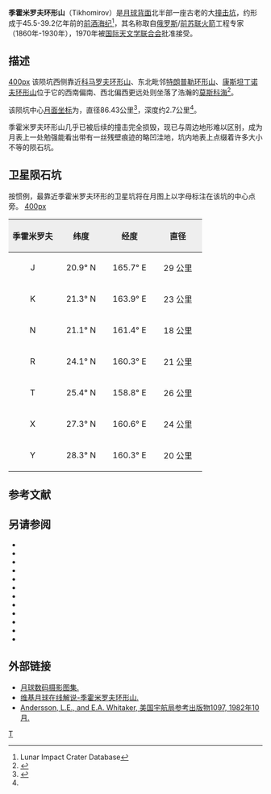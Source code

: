 {{lunar crater data|
 image=Normal Tikhomirov.jpg|
 caption=[[月球勘测轨道飞行器|月球勘测轨道飞行器]]拍摄的图像，在图中极难确定季霍米罗夫环形山的边界范围，请参阅下面的卫星坑图。|
 latitude=24.2|
 N_or_S=N|
 longitude=161.33|
 E_or_W=E|
 diameter=86.43公里|
 depth=2.7公里|
 colong=198|
 eponym=尼古拉·伊·季霍米罗夫}}
'''季霍米罗夫环形山'''（Tikhomirov）是[[月球背面|月球背面]]北半部一座古老的大[[撞击坑|撞击坑]]，约形成于45.5-39.2亿年前的[[前酒海纪|前酒海纪]]<ref name=LICD>Lunar Impact Crater Database</ref>，其名称取自[[俄罗斯|俄罗斯]]/[[前苏联|前苏联]][[火箭|火箭]]工程专家{{link-ru|尼古拉·伊凡诺维奇·季霍米罗夫|Тихомиров, Николай Иванович}}（1860年-1930年），1970年被[[国际天文学联合会|国际天文学联合会]]批准接受。

==描述==
[[image:Far_side_49.jpg|400px]]  
该陨坑西侧靠近[[科马罗夫环形山|科马罗夫环形山]]、东北毗邻[[特朗普勒环形山|特朗普勒环形山]]、[[康斯坦丁诺夫环形山|康斯坦丁诺夫环形山]]位于它的西南偏南、西北偏西更远处则坐落了浩瀚的[[莫斯科海_(月球)|莫斯科海]]<ref>{{Cite web |url=http://planetarynames.wr.usgs.gov/images/Lunar/lac_49_wac.pdf |title=Crater Tikhomirov on the map LAC-49. |accessdate=2016-03-08 |archive-date=2016-12-13 |archive-url=https://web.archive.org/web/20161213015910/https://planetarynames.wr.usgs.gov/images/Lunar/lac_49_wac.pdf |dead-url=no }}</ref>。

该陨坑中心[[月面坐标|月面坐标]]为{{Coord|24.2|N|161.33|E|globe:Moon|nogoogle=1|noosm=1}}，直径86.43公里<ref name="IAU">{{Cite web |url=http://planetarynames.wr.usgs.gov/Feature/6000 |title=Directory of the International Astronomical Union |accessdate=2016-12-15 |archive-date=2017-08-28 |archive-url=https://web.archive.org/web/20170828190929/https://planetarynames.wr.usgs.gov/Feature/6000 |dead-url=no }}</ref>，深度约2.7公里<ref name="LICD"/>。

季霍米罗夫环形山几乎已被后续的撞击完全损毁，现已与周边地形难以区别，成为月表上一处勉强能看出带有一丝残壁痕迹的略凹洼地，坑内地表上点缀着许多大小不等的陨石坑。{{clear}}

==卫星陨石坑==
按惯例，最靠近季霍米罗夫环形的卫星坑将在月图上以字母标注在该坑的中心点旁。
[[image:Tikhomirov_sattelite_craters_map.jpg|400px]]

{| class="wikitable"
!width="25%" style="background:#eeeeee;" |季霍米罗夫
!width="25%" style="background:#eeeeee;" |纬度
!width="25%" style="background:#eeeeee;" |经度
!width="25%" style="background:#eeeeee;" |直径
|-
|align="center"|J
|align="center"|20.9° N
|align="center"|165.7° E
|align="center"|29 公里
|-
|align="center"|K
|align="center"|21.3° N
|align="center"|163.9° E
|align="center"|23 公里
|-
|align="center"|N
|align="center"|21.1° N
|align="center"|161.4° E
|align="center"|18 公里
|-
|align="center"|R
|align="center"|24.1° N
|align="center"|160.3° E
|align="center"|21 公里
|-
|align="center"|T
|align="center"|25.4° N
|align="center"|158.8° E
|align="center"|26 公里
|-
|align="center"|X
|align="center"|27.3° N
|align="center"|160.6° E
|align="center"|24 公里
|-
|align="center"|Y
|align="center"|28.3° N
|align="center"|160.3° E
|align="center"|20 公里
|}{{clear}}

==参考文献==
{{Reflist}}

==另请参阅==
{{refbegin}}
* {{cite book
  | last1 = Andersson
  | first1 = L. E.
  | last2 = Whitaker
  | first2 = E. A.
  | authorlink2 = Ewen Whitaker
  | date = 1982
  | title = [[NASA|NASA]] Catalogue of Lunar Nomenclature
  | publisher = NASA RP-1097
  | ref = harv
  }}
* {{cite web
  | last = Blue
  | first = Jennifer
  | date = July 25, 2007
  | title = Gazetteer of Planetary Nomenclature
  | publisher = [[United_States_Geological_Survey|USGS]]
  | url = http://planetarynames.wr.usgs.gov/
  | accessdate = 2007-08-05
  | ref = harv
  | archive-date = 2013-02-13
  | archive-url = https://www.webcitation.org/6EOCinkK0?url=http://planetarynames.wr.usgs.gov/
  | dead-url = no
  }}
* {{cite book
  | last1 = Bussey
  | first1 = B.
  | authorlink1 = Ben Bussey
  | last2 = Spudis
  | first2 = P.
  | authorlink2 = Paul Spudis
  | date = 2004
  | title = The Clementine Atlas of the Moon
  | publisher = Cambridge University Press
  | location = New York
  | isbn = 978-0-521-81528-4
  | ref = harv
  }}
* {{cite book
  | last1 = Cocks
  | first1 = Elijah E.
  | last2 = Cocks
  | first2 = Josiah C.
  | date = 1995
  | title = Who's Who on the Moon: A Biographical Dictionary of Lunar Nomenclature
  | url = https://archive.org/details/isbn_9780936389271
  | publisher = Tudor Publishers
  | isbn = 978-0-936389-27-1
  | ref = harv
  }}
* {{cite web
  | last = McDowell
  | first = Jonathan
  | date = July 15, 2007
  | url = http://host.planet4589.org/astro/lunar/
  | title = Lunar Nomenclature
  | publisher = Jonathan's Space Report
  | accessdate = 2007-10-24
  | ref = harv
  | archive-date = 2018-12-25
  | archive-url = https://web.archive.org/web/20181225170156/http://host.planet4589.org/astro/lunar/
  | dead-url = no
  }}
* {{cite journal| last1 = Menzel| first1 = D. H.| last2 = Minnaert| first2 = M.| last3 = Levin| first3 = B.| last4 = Dollfus| first4 = A.| last5 = Bell| first5 = B.| title = Report on Lunar Nomenclature by the Working Group of Commission 17 of the IAU| doi = 10.1007/BF00171763| journal = Space Science Reviews| volume = 12| issue = 2| pages = 136–186| date = 1971| bibcode = 1971SSRv...12..136M| ref = harv}}
* {{cite book
  | first = Patrick
  | last = Moore
  | authorlink = Patrick Moore
  | date = 2001
  | title = On the Moon
  | url = https://archive.org/details/patrickmooreonmo00patr
  | publisher = Sterling Publishing Co.
  | isbn = 978-0-304-35469-6
  | ref = harv
  }}
* {{cite book
  | first = Fred W.
  | last = Price
  | date = 1988
  | title = The Moon Observer's Handbook
  | publisher = Cambridge University Press
  | isbn = 978-0-521-33500-3
  | ref = harv
  }}
* {{cite book
  | last = Rükl
  | first = Antonín
  | authorlink = Antonín Rükl
  | date = 1990
  | title = Atlas of the Moon
  | publisher = Kalmbach Books
  | isbn = 978-0-913135-17-4
  | ref = harv
  }}
* {{cite book
  | last = Webb
  | first = Rev. T. W.
  | authorlink = Thomas William Webb
  | date = 1962
  | title = Celestial Objects for Common Telescopes
  | url = https://archive.org/details/celestialobjects00webb
  | edition = 6th revised
  | publisher = Dover
  | isbn = 978-0-486-20917-3
  | ref = harv
  }}
* {{cite book
  | first = Ewen A.
  | last = Whitaker
  | authorlink = Ewen Whitaker
  | date = 1999
  | title = Mapping and Naming the Moon
  | publisher = Cambridge University Press
  | isbn = 978-0-521-62248-6
  | ref = harv
  }}
* {{cite book
  | first = Peter T.
  | last = Wlasuk
  | date = 2000
  | title = Observing the Moon
  | publisher = Springer
  | isbn = 978-1-85233-193-1
  | ref = harv
 }}
{{refend}}

==外部链接==
*[http://www.lpi.usra.edu/resources/lunar_orbiter/bin/srch_nam.shtml?Tikhomirov%7C0 月球数码摄影图集.]{{Wayback|url=http://www.lpi.usra.edu/resources/lunar_orbiter/bin/srch_nam.shtml?Tikhomirov%7C0 |date=20170828183450 }}
*[https://the-moon.wikispaces.com/Tikhomirov 维基月球在线解说-季霍米罗夫环形山.]{{Wayback|url=https://the-moon.wikispaces.com/Tikhomirov |date=20180507184044 }}
* [http://planet4589.org/astro/lunar/RP-1097.pdf Andersson, L.E., and E.A. Whitaker, 美国宇航局参考出版物1097, 1982年10月.]{{Wayback|url=http://planet4589.org/astro/lunar/RP-1097.pdf |date=20141006125838 }}

[[Category:月球环形山|T]]
{{月球環形山 (T-Z)}}